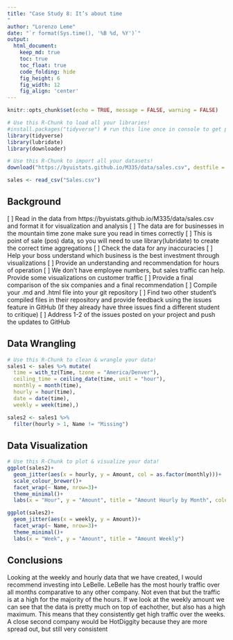 ```yaml
---
title: "Case Study 8: It’s about time
"
author: "Lorenzo Leme"
date: "`r format(Sys.time(), '%B %d, %Y')`"
output:
  html_document:  
    keep_md: true
    toc: true
    toc_float: true
    code_folding: hide
    fig_height: 6
    fig_width: 12
    fig_align: 'center'
---
```


```r
knitr::opts_chunk$set(echo = TRUE, message = FALSE, warning = FALSE)
```

```r
# Use this R-Chunk to load all your libraries!
#install.packages("tidyverse") # run this line once in console to get package
library(tidyverse)
library(lubridate)
library(downloader)
```

```r
# Use this R-Chunk to import all your datasets!
download("https://byuistats.github.io/M335/data/sales.csv", destfile = "Sales.csv", mode = "wb")

sales <- read_csv("Sales.csv")
```

## Background

[ ] Read in the data from https://byuistats.github.io/M335/data/sales.csv and format it for visualization and analysis
[ ] The data are for businesses in the mountain time zone make sure you read in times correctly
[ ] This is point of sale (pos) data, so you will need to use library(lubridate) to create the correct time aggregations
[ ] Check the data for any inaccuracies
[ ] Help your boss understand which business is the best investment through visualizations
[ ] Provide an understanding and recommendation for hours of operation
[ ] We don’t have employee numbers, but sales traffic can help. Provide some visualizations on customer traffic
[ ] Provide a final comparison of the six companies and a final recommendation
[ ] Compile your .md and .html file into your git repository
[ ] Find two other student’s compiled files in their repository and provide feedback using the issues feature in GitHub (If they already have three issues find a different student to critique)
[ ] Address 1-2 of the issues posted on your project and push the updates to GitHub

## Data Wrangling

```r
# Use this R-Chunk to clean & wrangle your data!
sales1 <- sales %>% mutate(
  time = with_tz(Time, tzone = "America/Denver"),
  ceiling_time = ceiling_date(time, unit = "hour"),
  monthly = month(time),
  hourly = hour(time),
  date = date(time),
  weekly = week(time),)

sales2 <- sales1 %>% 
  filter(hourly > 1, Name != "Missing")
```

## Data Visualization

```r
# Use this R-Chunk to plot & visualize your data!
ggplot(sales2)+
  geom_jitter(aes(x = hourly, y = Amount, col = as.factor(monthly)))+
  scale_colour_brewer()+
  facet_wrap(~ Name, nrow=3)+
  theme_minimal()+
  labs(x = "Hour", y = "Amount", title = "Amount Hourly by Month", color = "Month")
```


```r
ggplot(sales2)+
  geom_jitter(aes(x = weekly, y = Amount))+
  facet_wrap(~ Name, nrow=3)+
  theme_minimal()+
  labs(x = "Week", y = "Amount", title = "Amount Weekly")
```

## Conclusions

Looking at the weekly and hourly data that we have created, I would recommend investing into LeBelle. LeBelle has the most hourly traffic over all months comparative to any other company. Not even that but the traffic is at a high for the majority of the hours. If we look at the weekly amount we can see that the data is pretty much on top of eachother, but also has a high maximum. This means that they consistently get high traffic over the weeks. A close second company would be HotDiggity because they are more spread out, but still very consistent 